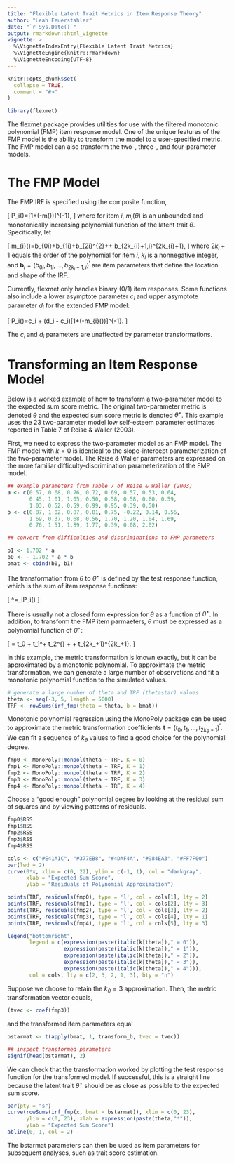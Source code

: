 ```yaml
---
title: "Flexible Latent Trait Metrics in Item Response Theory"
author: "Leah Feuerstahler"
date: "`r Sys.Date()`"
output: rmarkdown::html_vignette
vignette: >
  %\VignetteIndexEntry{Flexible Latent Trait Metrics}
  %\VignetteEngine{knitr::rmarkdown}
  %\VignetteEncoding{UTF-8}
---
```


```r
knitr::opts_chunk$set(
  collapse = TRUE,
  comment = "#>"
)

library(flexmet)
```

The flexmet package provides utilities for use with the filtered monotonic 
polynomial (FMP) item response model. One of the unique features of the FMP 
model is the ability to transform the model to a user-specified metric. The
FMP model can also transform the two-, three-, and four-parameter models.

# The FMP Model

The FMP IRF is specified using the composite function,

\[
P_i(\theta)=[1+\exp(-m(\theta))]^{-1},
\]
where for item $i$, $m_{i}(\theta)$ is an unbounded and monotonically
increasing polynomial function of the latent trait $\theta$. Specifically,
let 

\[
m_{i}(\theta)=b_{0i}+b_{1i}\theta+b_{2i}\theta^{2}+\cdots+
b_{2k_{i}+1,i}\theta^{2k_{i}+1},
\]
where $2k_{i}+1$ equals the order of the polynomial for item $i$,
$k_{i}$ is a nonnegative integer, and $\boldsymbol{b}_{i}=(b_{0i},b_{1i},\ldots,b_{2k_{i}+1,i})^{\prime}$
are item parameters that define the location and shape of the IRF.

Currently, flexmet only handles binary (0/1) item responses. Some functions 
also include a lower asymptote parameter $c_i$ and upper asymptote parameter
$d_i$ for the extended FMP model:

\[
P_i(\theta)=c_i + (d_i - c_i)[1+\exp(-m_{i}(\theta))]^{-1}.
\]

The $c_i$ and $d_i$ parameters are unaffected by parameter transformations.

# Transforming an Item Response Model 

Below is a worked example of how to transform a two-parameter model to
the expected sum score metric. The original two-parameter metric is denoted
$\theta$ and the expected sum score metric is denoted $\theta^\star$. This 
example uses the 23 two-parameter model low self-esteem parameter estimates
reported in Table 7 of Reise & Waller (2003).

First, we need to express the two-parameter model as an FMP model. The FMP
model with $k=0$ is identical to the slope-intercept parameterization of the
two-parameter model. The Reise & Waller parameters are expressed on the more
familiar difficulty-discrimination parameterization of the FMP model. 

```r
## example parameters from Table 7 of Reise & Waller (2003)
a <- c(0.57, 0.68, 0.76, 0.72, 0.69, 0.57, 0.53, 0.64,
       0.45, 1.01, 1.05, 0.50, 0.58, 0.58, 0.60, 0.59,
       1.03, 0.52, 0.59, 0.99, 0.95, 0.39, 0.50)
b <- c(0.87, 1.02, 0.87, 0.81, 0.75, -0.22, 0.14, 0.56,
       1.69, 0.37, 0.68, 0.56, 1.70, 1.20, 1.04, 1.69,
       0.76, 1.51, 1.89, 1.77, 0.39, 0.08, 2.02)

## convert from difficulties and discriminations to FMP parameters

b1 <- 1.702 * a
b0 <- - 1.702 * a * b
bmat <- cbind(b0, b1) 
```

The transformation from $\theta$ to $\theta^\star$ is defined by the test
response function, which is the sum of item response functions:

\[
\theta^\star =\sum_iP_i(\theta)
\]

There is usually not a closed form expression for $\theta$ as a function of
$\theta^\star$. In addition, to transform the FMP item parmaeters, $\theta$ 
must be expressed as a polynomial function of $\theta^\star$:

\[
\theta = t_0 + t_1\theta^\star + t_2\theta^{\star2} + \cdots +
t_{2k_\theta+1}\theta^{\star 2k_\theta+1}.
\]

In this example, the metric transformation is known exactly, but it can be
approximated by a monotonic polynomial. To approximate the metric
transformation, we can generate a large number of observations and fit a 
monotonic polynomial function to the simulated values. 

```r
# generate a large number of theta and TRF (thetastar) values
theta <- seq(-3, 5, length = 5000)
TRF <- rowSums(irf_fmp(theta = theta, b = bmat))
```

Monotonic polynomial regression using the MonoPoly package can be used to 
approximate the metric transformation coefficients
$\boldsymbol{t}=(t_0,t_1,\ldots,t_{2k_\theta+1})^\prime$. We can fit a 
sequence of $k_\theta$ values to find a good choice for the polynomial
degree. 

```r
fmp0 <- MonoPoly::monpol(theta ~ TRF, K = 0)
fmp1 <- MonoPoly::monpol(theta ~ TRF, K = 1)
fmp2 <- MonoPoly::monpol(theta ~ TRF, K = 2)
fmp3 <- MonoPoly::monpol(theta ~ TRF, K = 3)
fmp4 <- MonoPoly::monpol(theta ~ TRF, K = 4)
```

Choose a "good enough" polynomial degree by looking at the residual sum of 
squares and by viewing patterns of residuals.

```r
fmp0$RSS
fmp1$RSS
fmp2$RSS
fmp3$RSS
fmp4$RSS
```

```r
cols <- c("#E41A1C", "#377EB8", "#4DAF4A", "#984EA3", "#FF7F00")
par(lwd = 2)
curve(0*x, xlim = c(0, 22), ylim = c(-1, 1), col = "darkgray",
      xlab = "Expected Sum Score", 
      ylab = "Residuals of Polynomial Approximation")

points(TRF, residuals(fmp0), type = 'l', col = cols[1], lty = 2)
points(TRF, residuals(fmp1), type = 'l', col = cols[2], lty = 3)
points(TRF, residuals(fmp2), type = 'l', col = cols[3], lty = 2)
points(TRF, residuals(fmp3), type = 'l', col = cols[4], lty = 1)
points(TRF, residuals(fmp4), type = 'l', col = cols[5], lty = 3)

legend("bottomright",
       legend = c(expression(paste(italic(k[theta])," = 0")),
                  expression(paste(italic(k[theta])," = 1")),
                  expression(paste(italic(k[theta])," = 2")),
                  expression(paste(italic(k[theta])," = 3")),
                  expression(paste(italic(k[theta])," = 4"))),
       col = cols, lty = c(2, 3, 2, 1, 3), bty = "n")
```

Suppose we choose to retain the $k_\theta = 3$ approximation. Then, the 
metric transformation vector equals, 

```r
(tvec <- coef(fmp3))
```

and the transformed item parameters equal

```r
bstarmat <- t(apply(bmat, 1, transform_b, tvec = tvec))

## inspect transformed parameters
signif(head(bstarmat), 2)

```

We can check that the transformation worked by plotting the test response
function for the transformed model. If successful, this is a straight line
because the latent trait $\theta^\star$ should be as close as possible to the
expected sum score.

```r
par(pty = "s")
curve(rowSums(irf_fmp(x, bmat = bstarmat)), xlim = c(0, 23),
      ylim = c(0, 23), xlab = expression(paste(theta,"*")),
      ylab = "Expected Sum Score")
abline(0, 1, col = 2)
```

The bstarmat parameters can then be used as item parameters for subsequent
analyses, such as trait score estimation.
